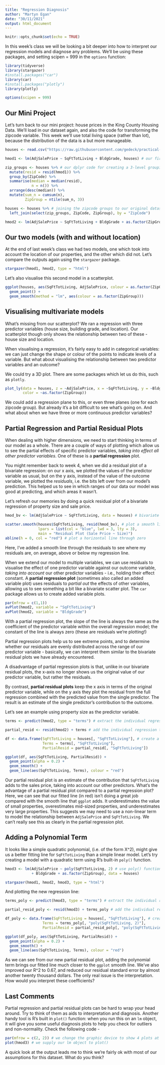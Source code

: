 ```yaml
---
title: "Regression Diagnosis"
author: "Martyn Egan"
date: "30/11/2021"
output: html_document
---
```


```r
knitr::opts_chunk$set(echo = TRUE)
```

In this week's class we will be looking a bit deeper into how to interpret our regression models and diagnose any problems. We'll be using these packages, and setting scipen = 999 in the `options` function:

```r
library(tidyverse)
library(stargazer)
#install.packages("car")
library(car)
#install.packages("plotly")
library(plotly)

options(scipen = 999)
```

## Our Mini Project

Let's turn back to our mini project: house prices in the King County Housing Data. We'll load in our dataset again, and also the code for transforming the zipcode variable. This week we'll use total living space (rather than lot), because the distribution of the data is a but more manageable.

```r
houses <- read.csv("https://raw.githubusercontent.com/gedeck/practical-statistics-for-data-scientists/master/data/house_sales.csv", sep = "\t")

hmod1 <- lm(AdjSalePrice ~ SqFtTotLiving + BldgGrade, houses) # our first model

zip_groups <- houses %>% # our dplyr code for creating a 3-level grouping for zipcode
  mutate(resid = resid(hmod1)) %>%
  group_by(ZipCode) %>%
  summarise(median = median(resid),
            n = n()) %>%
  arrange(desc(median)) %>%
  mutate(sum_n = cumsum(n),
         ZipGroup = ntile(sum_n, 3)) 

houses <- houses %>% # joining the zipcode groups to our original dataset
  left_join(select(zip_groups, ZipCode, ZipGroup), by = "ZipCode")

hmod2 <- lm(AdjSalePrice ~ SqFtTotLiving + BldgGrade + as.factor(ZipGroup), houses) # new model with location included
```

## Our two models (with and without location)

At the end of last week's class we had two models, one which took into account the location of our properties, and the other which did not. Let's compare the outputs again using the `stargazer` package.

```r
stargazer(hmod1, hmod2, type = "html")
```

Let's also visualise this second model in a scatterplot.

```r
ggplot(houses, aes(SqFtTotLiving, AdjSalePrice, colour = as.factor(ZipGroup))) +
  geom_point() +
  geom_smooth(method = "lm", aes(colour = as.factor(ZipGroup)))
```

## Visualising multivariate models

What's missing from our scatterplot? We ran a regression with three predictor variables (house size, building grade, and location). Our scatterplot though only shows the relationship between two of these - house size and location. 

When visualising a regression, it's fairly easy to add in categorical variables: we can just change the shape or colour of the points to indicate levels of a variable. But what about visualising the relationship between two predictor variables and an outcome? 

We could try a 3D plot. There are some packages which let us do this, such as `plotly`.

```r
plot_ly(data = houses, z = ~AdjSalePrice, x = ~SqFtTotLiving, y = ~BldgGrade, 
        color = ~as.factor(ZipGroup))
```

We could add a regression plane to this, or even three planes (one for each zipcode group). But already it's a bit difficult to see what's going on. And what about when we have three or more continuous predictor variables?

## Partial Regression and Partial Residual Plots

When dealing with higher dimensions, we need to start thinking in terms of our model as a whole. There are a couple of ways of plotting which allow us to see the partial effects of specific predictor variables, *taking into effect all other predictor variables*. One of these is a **partial regression** plot. 

You might remember back to week 4, when we did a residual plot of a bivariate regression: on our x axis, we plotted the values of the predictor variable as usual, but on the y axis, instead of the value of the outcome variable, we plotted the *residuals*, i.e. the bits left over from our model's prediction. This helped us to see in which ranges of our data our model was good at predicting, and which areas it wasn't. 

Let's refresh our memories by doing a quick residual plot of a bivariate regression of property size and sale price.

```r
hmod_bv <- lm(AdjSalePrice ~ SqFtTotLiving, data = houses) # bivariate regression model

scatter.smooth(houses$SqFtTotLiving, resid(hmod_bv), # plot a smooth line on the scatter plot
               lpars = list(col = "blue", lwd = 3, lty = 3), 
               main = "Residual Plot (Sale Price ~ Size)")
abline(h = 0, col = "red") # plot a horizontal line through zero
```

Here, I've added a smooth line through the residuals to see where my residuals are, on average, above or below my regression line.

When we extend our model to multiple variables, we can use residuals to visualise the effect of one predictor variable against our outcome variable, *taking into account* our other predictor variables - i.e., holding their effect constant. A **partial regression plot** (sometimes also called an added variable plot) uses residuals to *partial out* the effects of other variables, allowing us to see something a bit like a bivariate scatter plot. The `car` package allows us to create added variable plots.

```r
par(mfrow = c(1,1))
avPlot(hmod2, variable = "SqFtTotLiving")
avPlot(hmod2, variable = "BldgGrade")
```

With a partial regression plot, the slope of the line is always the same as the coefficient of the predictor variable within the overall regression model; the constant of the line is always zero (these are residuals we're plotting!)

Partial regression plots help us to see extreme points, and to determine whether our residuals are evenly distributed across the range of our predictor variable - basically, we can interpret them similar to the bivariate residual plots we have already encountered.

A disadvantage of partial regression plots is that, unlike in our bivariate residual plots, the x-axis no longer shows us the original value of our predictor variable, but rather the residuals. 

By contrast, **partial residual plots** keep the x axis in terms of the original predictor variable,  while on the y axis they plot the residual from the full regression combined with the predicted value from the single predictor. The result is an estimate of the single predictor's contribution to the outcome. 

Let's see an example using property size as the predictor variable.

```r
terms <- predict(hmod2, type = "terms") # extract the individual regression terms from our model for each observation

partial_resid <- resid(hmod2) + terms # add the individual regression terms to the residual for each observation

df <- data.frame(SqFtTotLiving = houses[, "SqFtTotLiving"], # create a new data.frame of these vals
                 Terms = terms[, "SqFtTotLiving"],
                 PartialResid = partial_resid[, "SqFtTotLiving"])

ggplot(df, aes(SqFtTotLiving, PartialResid)) +
  geom_point(alpha = 0.2) +
  geom_smooth() +
  geom_line(aes(SqFtTotLiving, Terms), colour = "red")
```

Our partial residual plot is an estimate of the contribution that `SqFtTotLiving` adds to the sales price, taking into account our other predictors. What's the advantage of a partial residual plot compared to a partial regression plot? Here, we can see that our fitted line (in red) isn't doing a great job compared with the smooth line that `ggplot` adds. It underestimates the value of small properties, overestimates mid-sized properties, and underestimates very large properties. This suggests we may need to use a non-linear term to model the relationship between `AdjSalePrice` and `SqFtTotLiving`. We can't really see this as clearly in the partial regression plot.

## Adding a Polynomial Term

It looks like a simple quadratic polynomial, (i.e. of the form X^2), might give us a better fitting line for `SqFtTotLiving` than a simple linear model. Let's try creating a model with a quadratic term using R's built-in `poly()` function.

```r
hmod3 <- lm(AdjSalePrice ~ poly(SqFtTotLiving, 2) # use poly() function
            + BldgGrade + as.factor(ZipGroup), data = houses)

stargazer(hmod1, hmod2, hmod3, type = "html")
```

And plotting the new regression line:

```r
terms_poly <- predict(hmod3, type = "terms") # extract the individual regression terms from our model for each observation

partial_resid_poly <- resid(hmod3) + terms_poly # add the individual regression terms to the residual for each observation

df_poly <- data.frame(SqFtTotLiving = houses[, "SqFtTotLiving"], # create a new data.frame of these vals
                 Terms = terms_poly[, "poly(SqFtTotLiving, 2)"],
                 PartialResid = partial_resid_poly[, "poly(SqFtTotLiving, 2)"])

ggplot(df_poly, aes(SqFtTotLiving, PartialResid)) +
  geom_point(alpha = 0.2) +
  geom_smooth() +
  geom_line(aes(SqFtTotLiving, Terms), colour = "red")
```

As we can see from our new partial residual plot, adding the polynomial term brings our fitted line much closer to the `ggplot` smooth line. We've also improved our R^2 to 0.67, and reduced our residual standard error by almost another twenty thousand dollars. The only real issue is the interpretation. How would you interpret these coefficients? 

## Last Comments

Partial regression and partial residual plots can be hard to wrap your head around. Try to think of them as aids to interpretation and diagnosis. Another handy tool is R's built in `plot()` function: when you run this on an `lm` object, it will give you some useful diagnosis plots to help you check for outliers and non-normality. Check the following code -

```r
par(mfrow = c(2, 2)) # we change the graphic device to show 4 plots at once
plot(hmod3) # we supply our lm object to plot()
```

A quick look at the output leads me to think we're fairly ok with most of our assumptions for this dataset. What do you think? 